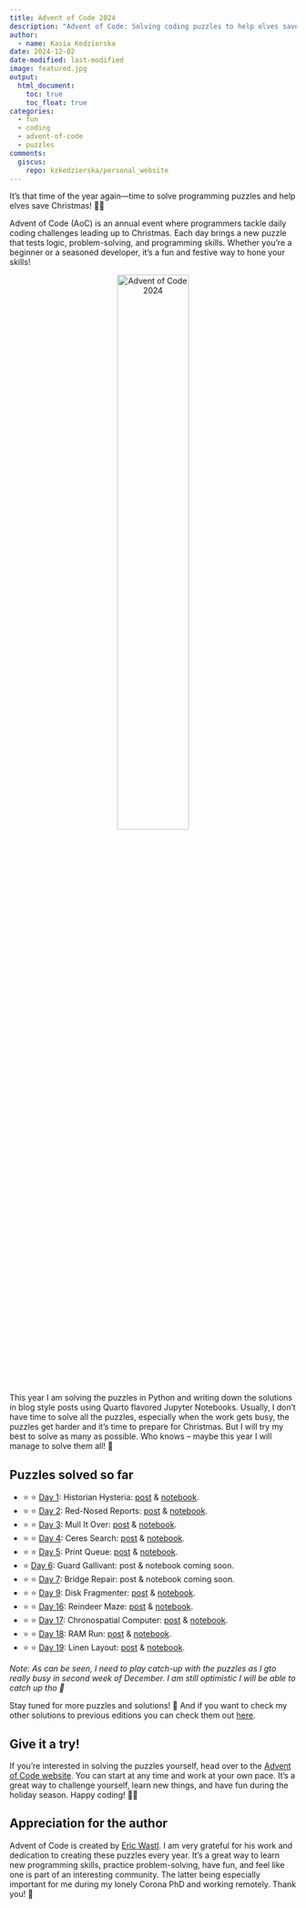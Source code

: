 ```yaml
---
title: Advent of Code 2024
description: "Advent of Code: Solving coding puzzles to help elves save Christmas!"
author:
  - name: Kasia Kedzierska
date: 2024-12-02
date-modified: last-modified
image: featured.jpg
output:
  html_document:
    toc: true
    toc_float: true
categories:
  - fun
  - coding
  - advent-of-code
  - puzzles
comments:
  giscus:
    repo: kzkedzierska/personal_website
---
```


It's that time of the year again—time to solve programming puzzles and help elves save Christmas! 🎄🎅

Advent of Code (AoC) is an annual event where programmers tackle daily coding challenges leading up to Christmas. Each day brings a new puzzle that tests logic, problem-solving, and programming skills. Whether you're a beginner or a seasoned developer, it's a fun and festive way to hone your skills!

<div style="text-align: center;">
<img src="featured.jpg" alt="Advent of Code 2024" style="width: 50%;"/>
</div>

This year I am solving the puzzles in Python and writing down the solutions in blog style posts using Quarto flavored Jupyter Notebooks. Usually, I don't have time to solve all the puzzles, especially when the work gets busy, the puzzles get harder and it's time to prepare for Christmas. But I will try my best to solve as many as possible. Who knows -- maybe this year I will manage to solve them all! 🤞

## Puzzles solved so far

* ⭐ ⭐ [Day 1](https://adventofcode.com/2024/day/1): Historian Hysteria: [post](/resources/aoc/2024/day_01) & [notebook](https://github.com/kzkedzierska/aoc/blob/main/2024/day_01/notebook.ipynb).  
* ⭐ ⭐ [Day 2](https://adventofcode.com/2024/day/2): Red-Nosed Reports: [post](/resources/aoc/2024/day_02) & [notebook](https://github.com/kzkedzierska/aoc/blob/main/2024/day_02/notebook.ipynb).   
* ⭐ ⭐ [Day 3](https://adventofcode.com/2024/day/3): Mull It Over: [post](/resources/aoc/2024/day_03) & [notebook](https://github.com/kzkedzierska/aoc/blob/main/2024/day_03/notebook.ipynb).  
* ⭐ ⭐ [Day 4](https://adventofcode.com/2024/day/4): Ceres Search: [post](/resources/aoc/2024/day_04) & [notebook](https://github.com/kzkedzierska/aoc/blob/main/2024/day_04/notebook.ipynb).  
* ⭐ ⭐ [Day 5](https://adventofcode.com/2024/day/5): Print Queue: [post](/resources/aoc/2024/day_05) & [notebook](https://github.com/kzkedzierska/aoc/blob/main/2024/day_05/notebook.ipynb).
* ⭐  [Day 6](https://adventofcode.com/2024/day/6): Guard Gallivant: post & notebook coming soon. 
* ⭐ ⭐ [Day 7](https://adventofcode.com/2024/day/7): Bridge Repair: post & notebook coming soon.   
* ⭐ ⭐ [Day 9](https://adventofcode.com/2024/day/9): Disk Fragmenter: [post](/resources/aoc/2024/day_09) & [notebook](https://github.com/kzkedzierska/aoc/blob/main/2024/day_09/notebook.ipynb).  
* ⭐ ⭐ [Day 16](https://adventofcode.com/2024/day/16): Reindeer Maze: [post](/resources/aoc/2024/day_16) & [notebook](https://github.com/kzkedzierska/aoc/blob/main/2024/day_16/notebook.ipynb).  
* ⭐ ⭐ [Day 17](https://adventofcode.com/2024/day/17): Chronospatial Computer: [post](/resources/aoc/2024/day_17) & [notebook](https://github.com/kzkedzierska/aoc/blob/main/2024/day_17/notebook.ipynb).  
* ⭐ ⭐ [Day 18](https://adventofcode.com/2024/day/18): RAM Run: [post](/resources/aoc/2024/day_18) & [notebook](https://github.com/kzkedzierska/aoc/blob/main/2024/day_18/notebook.ipynb).   
* ⭐ ⭐ [Day 19](https://adventofcode.com/2024/day/19): Linen Layout: [post](/resources/aoc/2024/day_19) & [notebook](https://github.com/kzkedzierska/aoc/blob/main/2024/day_19/notebook.ipynb).   

*Note: As can be seen, I need to play catch-up with the puzzles as I gto really busy in second week of December. I am still optimistic I will be able to catch up tho 🤞*

Stay tuned for more puzzles and solutions! 🎁 And if you want to check my other solutions to previous editions you can check them out [here](https://github.com/kzkedzierska/aoc?tab=readme-ov-file).
 
## Give it a try!

If you're interested in solving the puzzles yourself, head over to the [Advent of Code website](https://adventofcode.com/). You can start at any time and work at your own pace. It's a great way to challenge yourself, learn new things, and have fun during the holiday season. Happy coding! 🎄🎅

## Appreciation for the author

Advent of Code is created by [Eric Wastl](https://was.tl/). I am very grateful for his work and dedication to creating these puzzles every year. It's a great way to learn new programming skills, practice problem-solving, have fun, and feel like one is part of an interesting community. The latter being especially important for me during my lonely Corona PhD and working remotely. Thank you! 🙏